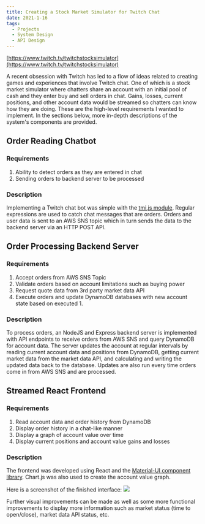 ```yaml
---
title: Creating a Stock Market Simulator for Twitch Chat
date: 2021-1-16
tags: 
  - Projects
  - System Design
  - API Design
---
```


[https://www.twitch.tv/twitchstocksimulator](https://www.twitch.tv/twitchstocksimulator)

A recent obsession with Twitch has led to a flow of ideas related to 
creating games and experiences that involve Twitch chat. One of which 
is a stock market simulator where chatters share an account with an
initial pool of cash and they enter buy and sell orders in chat. Gains, 
losses, current positions, and other account data would be streamed 
so chatters can know how they are doing. These are the high-level requirements 
I wanted to implement. In the sections below, more in-depth descriptions of the system's 
components are provided.

## Order Reading Chatbot

### Requirements

1. Ability to detect orders as they are entered in chat
2. Sending orders to backend server to be processed

### Description

Implementing a Twitch chat bot was simple with the [tmi.js module](https://github.com/tmijs/tmi.js).
Regular expressions are used to catch chat messages that are orders.
Orders and user data is sent to an AWS SNS topic which in turn sends the data to the backend server via an HTTP POST API.

## Order Processing Backend Server

### Requirements

1. Accept orders from AWS SNS Topic
2. Validate orders based on account limitations such as buying power
3. Request quote data from 3rd party market data API
4. Execute orders and update DynamoDB databases with new account state based on executed 1.

### Description

To process orders, an NodeJS and Express backend server is implemented with API endpoints to receive orders from AWS SNS and query 
DynamoDB for account data. The server updates the account at regular intervals by reading current account data and positions from 
DynamoDB, getting current market data from the market data API, and calculating and writing the updated data back to the database.
Updates are also run every time orders come in from AWS SNS and are processed. 


## Streamed React Frontend 

### Requirements

1. Read account data and order history from DynamoDB
2. Display order history in a chat-like manner 
3. Display a graph of account value over time
4. Display current positions and account value gains and losses

### Description

The frontend was developed using React and the [Material-UI component library](https://material-ui.com/).
Chart.js was also used to create the account value graph. 

Here is a screenshot of the finished interface:
![](./TwitchStockSimulatorFrontend.png)

Further visual improvements can be made as well as some more functional improvements to display more information such as
market status (time to open/close), market data API status, etc. 
